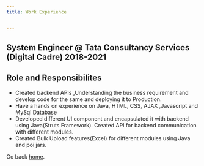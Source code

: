 ```yaml
---
title: Work Experience


---
```

## System Engineer @ Tata Consultancy Services (Digital Cadre) 2018-2021

## Role and Responsibilites
+ Created backend APIs ,Understanding the business requirement and develop code for the same and deploying it to Production.
+ Have a hands on experience on Java, HTML, CSS, AJAX ,Javascript and MySql Database
+ Developed different UI component and encapsulated it with backend using Java(Struts Framework). Created API for backend communication with different modules.
+ Created Bulk Upload features(Excel) for different modules using Java and poi jars.




Go back [home](/).

